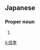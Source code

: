 ==Japanese==
{{ja-kanjitab|のぶ|たか}}

===Proper noun===
{{ja-pos|proper|のぶたか}}

# {{given name|male|lang=ja|sort=のぶたか}}

[[li:信孝]]